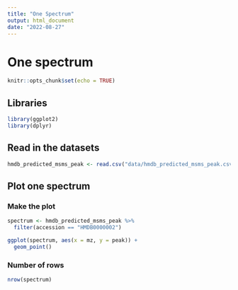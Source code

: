 ```yaml
---
title: "One Spectrum"
output: html_document
date: "2022-08-27"
---
```


# One spectrum

```r
knitr::opts_chunk$set(echo = TRUE)
```

## Libraries

```r
library(ggplot2)
library(dplyr)
```

## Read in the datasets

```r
hmdb_predicted_msms_peak <- read.csv("data/hmdb_predicted_msms_peak.csv.gz")
```

## Plot one spectrum

### Make the plot

```r
spectrum <- hmdb_predicted_msms_peak %>%
  filter(accession == "HMDB0000002")

ggplot(spectrum, aes(x = mz, y = peak)) +
  geom_point()
```

### Number of rows

```r
nrow(spectrum)
```